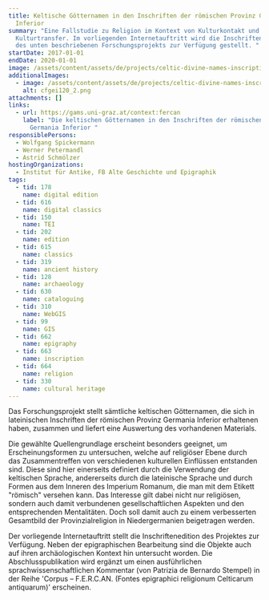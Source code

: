 ```yaml
---
title: Keltische Götternamen in den Inschriften der römischen Provinz Germania
  Inferior
summary: "Eine Fallstudie zu Religion im Kontext von Kulturkontakt und
  Kulturtransfer. Im vorliegenden Internetauftritt wird die Inschriftenedition
  des unten beschriebenen Forschungsprojekts zur Verfügung gestellt. "
startDate: 2017-01-01
endDate: 2020-01-01
image: /assets/content/assets/de/projects/celtic-divine-names-inscriptions-roman-province-germania-inferior/dhaustria_cfgei05.jpg
additionalImages:
  - image: /assets/content/assets/de/projects/celtic-divine-names-inscriptions-roman-province-germania-inferior/additionalImages/cfgei120_2.png
    alt: cfgei120_2.png
attachments: []
links:
  - url: https://gams.uni-graz.at/context:fercan
    label: "Die keltischen Götternamen in den Inschriften der römischen Provinz
      Germania Inferior "
responsiblePersons:
  - Wolfgang Spickermann
  - Werner Petermandl
  - Astrid Schmölzer
hostingOrganizations:
  - Institut für Antike, FB Alte Geschichte und Epigraphik
tags:
  - tid: 178
    name: digital edition
  - tid: 616
    name: digital classics
  - tid: 150
    name: TEI
  - tid: 202
    name: edition
  - tid: 615
    name: classics
  - tid: 319
    name: ancient history
  - tid: 128
    name: archaeology
  - tid: 630
    name: cataloguing
  - tid: 310
    name: WebGIS
  - tid: 99
    name: GIS
  - tid: 662
    name: epigraphy
  - tid: 663
    name: inscription
  - tid: 664
    name: religion
  - tid: 330
    name: cultural heritage
---
```

Das Forschungsprojekt stellt sämtliche keltischen Götternamen, die sich in lateinischen Inschriften der römischen Provinz Germania Inferior erhaltenen haben, zusammen und liefert eine Auswertung des vorhandenen Materials.

Die gewählte Quellengrundlage erscheint besonders geeignet, um Erscheinungsformen zu untersuchen, welche auf religiöser Ebene durch das Zusammentreffen von verschiedenen kulturellen Einflüssen entstanden sind. Diese sind hier einerseits definiert durch die Verwendung der keltischen Sprache, andererseits durch die lateinische Sprache und durch Formen aus dem Inneren des Imperium Romanum, die man mit dem Etikett "römisch" versehen kann. Das Interesse gilt dabei nicht nur religiösen, sondern auch damit verbundenen gesellschaftlichen Aspekten und den entsprechenden Mentalitäten. Doch soll damit auch zu einem verbesserten Gesamtbild der Provinzialreligion in Niedergermanien beigetragen werden.

Der vorliegende Internetauftritt stellt die Inschriftenedition des Projektes zur Verfügung. Neben der epigraphischen Bearbeitung sind die Objekte auch auf ihren archäologischen Kontext hin untersucht worden.
Die Abschlusspublikation wird ergänzt um einen ausführlichen sprachwissenschaftlichen Kommentar (von Patrizia de Bernardo Stempel) in der Reihe 'Corpus – F.E.R.C.AN. (Fontes epigraphici religionum Celticarum antiquarum)' erscheinen.
